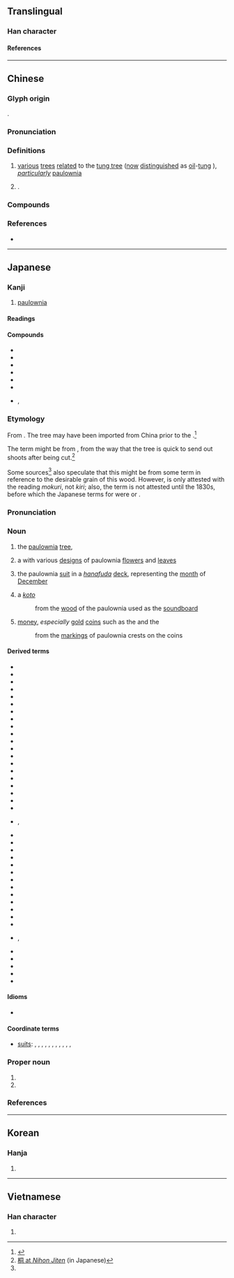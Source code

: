 {{character info}}
==Translingual==
{{Han stroke|[[File:桐 - U+06850 - KanjiVG stroke order.svg]]}}

===Han character===
{{Han char|rn=75|rad=木|as=06|sn=10|four=47920|canj=DBMR|ids=⿰木同}}

====References====
{{Han ref|kx=0525.170|dkj=14770|dj=0914.120|hdz=21198.070|uh=6850}}

----

==Chinese==
{{zh-forms}}

===Glyph origin===
{{Han etym}}
{{Han compound|木|同|ls=psc|c1=s|c2=p|t1=tree}}.

===Pronunciation===
{{zh-pron
|m=tóng
|c=tung4
|g=tung2
|h=pfs=thùng
|j=tung1
|md=dùng
|mn=tông/tâng/thâng
|mn_note=tông - literary; tâng/thâng - vernacular
|mn-t=tong5/tang5
|mn-t_note=tong5 - literary; tang5 - vernacular
|w=3don
|mc=y
|oc=y
|cat=n,pn
|ma=y
}}

===Definitions===
{{zh-hanzi}}

# [[various]] [[tree]]s [[relate]]d to the [[tung tree]] ([[now]] [[distinguished]] as [[oil]]-[[tung]] {{zh-l|*油桐}}), ''[[particularly]]'' [[paulownia]]
# {{surname|zh}}.

===Compounds===
{{zh-der|血桐|野桐|梧桐|油桐|罌子桐|刺桐:[[Indian coral tree]]|珙桐|白桐|泡桐|海桐|草海桐|蓮葉桐|楊桐|福祿桐|桐君|絲桐|大岩桐|山桐子|廣東油桐|空桐樹|桐花鳳|桐生茂豫|桐宮|桐鄉|桐人|桐油|桐城派|焦桐|桐棺三寸|海桐花|海桐科|桐花煙|胡桐|莿桐|桐山|桐木漯}}

===References===
* {{R:yue:Hanzi}}

----

==Japanese==

===Kanji===
{{ja-kanji|grade=|rs=木06}}

# [[paulownia]]

====Readings====
{{ja-readings
|goon=ずう<づう
|kanon=とう
|kanyoon=どう
|kun=きり-
|nanori=ひさ, き
}}

====Compounds====
{{der-top|Compounds}}
* {{ja-r|桐城派|^とうじょう-は}}
* {{ja-r|桐塑|とうそ}}
* {{ja-r|桐油|とうゆ}}
* {{ja-r|梧桐|ごとう}}
* {{ja-r|高桐院|^こうとういん}}
* {{ja-r|糸桐|しとう}}
* {{ja-r|海桐|とべら|rom=-}}, {{ja-r|海桐花|とべら}}
{{der-bottom}}

===Etymology===
<div style="float:right">
{{wp|lang=ja|キリ}}
{{wp|Paulownia tomentosa}}
</div>
{{ja-kanjitab|きり|yomi=k}}

From {{inh|ja|ojp|sort=きり|-}}.  The tree may have been imported from China prior to the {{w|Nara period}}.<ref name="KDJ2">{{R:Nihon Kokugo Daijiten 2}}</ref>

The term might be from {{m|ja|切り|tr=kiri||cutting}}, from the way that the tree is quick to send out shoots after being cut.<ref name="NJ">[http://www.nihonjiten.com/data/46252.html 桐 at ''Nihon Jiten''] (in Japanese)</ref>

Some sources<ref name="NJ"/> also speculate that this might be from some term {{m|ja|木理|tr=*kiri||wood grain}} in reference to the desirable grain of this wood.  However, {{m|ja|木理}} is only attested with the reading ''mokuri'', not ''kiri''; also, the term is not attested until the 1830s, before which the Japanese terms for {{m|en|[[wood]] [[grain]]}} were {{m|ja|木目|tr=mokume|pos=from the mid-1500s}} or {{m|ja|木目|tr=kime|pos=from the 1200s}}.

===Pronunciation===
{{ja-pron|きり|acc=0|acc_ref=DJR,NHK,SMK5}}

===Noun===
{{ja-noun|きり|キリ}}

# {{defdate|from 700s}} the [[paulownia]] [[tree]], {{taxlink|Paulownia tomentosa|species}}
#: {{hyper|ja|胡麻の葉草|tr=goma no hagusa}}
# {{defdate|date uncertain}} a {{m|ja|家紋|tr=kamon||[[family]] [[crest]]}} with various [[design]]s of paulownia [[flower]]s and [[leaf|leaves]]
# {{defdate|from 1781}} {{lb|ja|sort=きり|card games}} the paulownia [[suit]] in a ''[[hanafuda]]'' [[deck]], representing the [[month]] of [[December]]
#: {{hypo|ja|桐に鳳凰|tr=kiri ni hōō}}
# {{defdate|from 1798}} {{lb|ja|sort=きり|colloquial}} a ''[[koto]]'' {{gl|Japanese [[zither]]}}
#: from the [[wood]] of the paulownia used as the [[soundboard]]
#: {{syn|ja|琴|tr=koto}}
# {{defdate|from 1815}} {{lb|ja|colloquial}} [[money]], ''especially'' [[gold]] [[coin]]s such as the {{m|ja|大判|tr=ōban}} and the {{m|ja|小判|tr=koban}}
#: from the [[marking]]s of paulownia crests on the coins

====Derived terms====
{{der-top}}
* {{ja-r|桐麻|きりあさ}}
* {{ja-r|桐 油|きり あぶら}}
* {{ja-r|桐紙|きりがみ}}
* {{ja-r|桐ヶ谷|きりヶやつ}}
* {{ja-r|桐崎|^きりさき}}
* {{ja-r|桐高|^きりたか}}
* {{ja-r|桐竹|きりたけ}}
* {{ja-r|桐壺|^きりつぼ}}
* {{ja-r|桐に鳳凰|きり に ほうおう}}
* {{ja-r|桐%野|^きり%の}}
* {{ja-r|桐の木%炭|きり の き%ずみ}}
* {{ja-r|桐の薹|きり の とう}}
* {{ja-r|桐%畑|きり%ばたけ}}
* {{ja-r|桐原|^きりはら}}
* {{ja-r|桐 火%桶|きり ひ%おけ}}
* {{ja-r|桐%油|きり%ゆ}}
* {{ja-r|桐生|^きりゅう}}
* {{ja-r|青桐|あおぎり}}
* {{ja-r|秋桐|あきぎり}}
* {{ja-r|油%桐|あぶら%ぎり}}
* {{ja-r|飯桐|い.いぎり|rom=-}}, {{ja-r|椅|い.いぎり}}
* {{ja-r|犬桐|いぬぎり}}
* {{ja-r|岩桐%草|いわぎり%そう}}
* {{ja-r|大%内%桐|おお%うち%-ぎり}}
* {{ja-r|片桐|^かたぎり}}
* {{ja-r|菊桐|きくきり}}
* {{ja-r|臭桐|くさぎり}}
* {{ja-r|五三の桐|ごさん の きり}}
* {{ja-r|五%七の桐|ご%しち の きり}}
* {{ja-r|三方%桐|さんぼう%-ぎり}}
* {{ja-r|縞桐|しまぎり}}
* {{ja-r|総桐|そうぎり}}
* {{ja-r|太閤%桐|たいこう%-ぎり}}
* {{ja-r|唐桐|とうぎり}}
* {{ja-r|蓮%葉%桐|はす の% は%-ギリ|rom=-}}, {{ja-r|蓮の葉%桐|はす の は%-ぎり}}
* {{ja-r|針桐|はりぎり}}
* {{ja-r|緋%桐|ひ%ぎり}}
* {{ja-r|前桐|まえぎり}}
* {{ja-r|山桐|やまぎり}}
* {{ja-r|焼き桐|やきぎり}}
{{der-bottom}}

====Idioms====
* {{ja-r|桐 一%葉|きり ひと%は}}

====Coordinate terms====
* {{ja-r|花札|はなふだ}} [[suit]]s: {{ja-r|松|まつ|[[pine]]}}, {{ja-r|梅|うめ|[[plum]] [[blossom]]s}}, {{ja-r|桜|さくら|''[[sakura]]''}}, {{ja-r|藤|ふじ|[[wisteria]]}}, {{ja-r|菖蒲|あやめ|[[iris]]}}, {{ja-r|牡丹|ぼたん|[[peony]]}}, {{ja-r|萩|はぎ|[[bush clover]]}}, {{ja-r|芒|すすき|[[susuki grass]]}}, {{ja-r|菊|きく|[[chrysanthemum]]}}, {{ja-r|紅葉|もみじ|[[autumn]] [[leaf|leaves]]}}, {{ja-r|柳|やなぎ|[[willow]]}}, {{ja-r|桐|きり|'''[[paulownia]]'''}}

===Proper noun===
{{ja-pos|proper|きり}}

# {{given name|ja|female|A=a|sort=きり}}
# {{surname|ja|A=a|sort=きり}}

===References===
<references/>

{{topics|ja|Musical instruments|String instruments|sort=きり}}

----

==Korean==

===Hanja===
{{ko-hanja|오동나무|동}}

# {{rfdef|ko|sort=木06}}

----

==Vietnamese==

===Han character===
{{vi-readings|rs=木06|reading=đồng}}

# {{rfdef|vi|sort=木06}}

{{cln|vi|Han tu}}